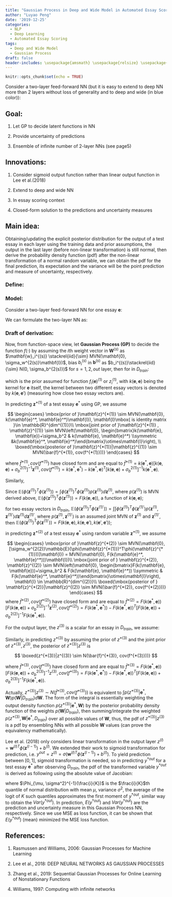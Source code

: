 ```yaml
---
title: "Gaussian Process in Deep and Wide Model in Automated Essay Scoring"
author: "Luyao Peng"
date: '2019-12-25'
categories:
  - NLP
  - Deep Learning
  - Automated Essay Scoring
tags:
  - Deep and Wide Model
  - Gaussian Process
draft: false
header-includes: \usepackage{amsmath} \usepackage{relsize} \usepackage{bm} \usepackage{pifont} \usepackage{breqn} \usepackage{setspace} \doublespacing  \usepackage{parskip}  \usepackage{epsfig}  \usepackage{xcolor} \usepackage{tcolorbox}
---
```


```r
knitr::opts_chunk$set(echo = TRUE)
```


Consider a two-layer feed-forward NN (but it is easy to extend to deep NN more than 2 layers without loss of generality and to deep and wide (in blue color)):

## Goal:

1. Let GP to decide latent functions in NN

2. Provide uncertainty of predictions

3. Ensemble of infinite number of 2-layer NNs (see page5)

## Innovations:

1. Consider sigmoid output function rather than linear output function in Lee et al.(2018)

2. Extend to deep and wide NN

3. In essay scoring context

4. Closed-form solution to the predictions and uncertainty measures

## Main idea:

Obtaining/updating the explicit posterior distribution for the output of a test essay in each layer using the training data and prior assumptions, the output in the last layer (before non-linear transformation) is still normal,  then derive the probability density function (pdf) after the non-linear transformation of a normal random variable, we can obtain the pdf for the final prediction, its expectation and the variance will be the point prediction and measure of uncertainty, respectively.


### Define:
\begin{enumerate}
\item $D_{train}$ is training data;
\item $\mathbf{e} \in \mathbb{R}^{dim_e}$, the vector for one essay; \textcolor{blue}{$\mathbf{x}\in \mathbb{R}^{p}$, the vector for $p$ wide features (hand-crafted).}
\item letters with $*$ is for a new test data, e.g. $\mathbf{e}^*$, vector for a test essay, $z_i^{*(1)}$ the $i$th component after linear transformation of $\mathbf{e}^*$ for the first layer;
\item letters in bold: e.g. $\mathbf{e}$ or $\mathbf{w}$ is a vector, capitalized bolded letters: e.g. $\mathbf{E}$ or $\mathbf{W}$ is a matrix, unbolded letter is a scalar;
\item $f(\cdot)$ is a latent function to be decided;
\item $p(\cdot)$ is probability density function (pdf) of a variable;
\item $^T$ in supperscript is transform of a vector/matrix
\item $E = \mbox{Expectation}, Var=\mbox{Variance}$ 
\end{enumerate}

### Model:

Consider a two-layer feed-forward NN for one essay $\mathbf{e}$:

\begin{equation}\begin{array}{rcl}
h_i^{(1)} &=& \phi(\mathbf{w}_i^{(1)T}\mathbf{e}+b_i^{(1)}), \mbox{ the ith component after transformation by } \phi\\
h_i^{(2)} &=& \phi(\mathbf{w}_i^{(2)T}\mathbf{h}^{(1)}+b_i^{(2)}), \mathbf{h}^{(1)} =[h_1^{(1)}, \dots, h_{dim^{(1)}}^{(1)}]^T\\
y^{out}&=&\sigma(\mathbf{w}^{(out)T}\mathbf{h}^{(2)}+b^{(out)}), \begin{cases}\mathbf{h}^{(2)} =[h_1^{(2)}, \dots, h_{dim^{(2)}}^{(2)}]^T\\ \textcolor{blue}{\mbox{or in D+W: } \mathbf{h}^{(2)} =[h_1^{(2)}, \dots, h_{dim^{(2)}}^{(2)}, x_1, \dots, x_p]^T} \end{cases}\\
\end{array}\end{equation}

We can formulate the two-layer NN as:

\begin{equation}\begin{array}{rcl}
f_i(\mathbf{e})^{(1)} \leftarrow z_i^{(1)} &=&  \mathbf{w}_i^{(1)T}\mathbf{e}+b_i^{(1)}; \\
f_i(\mathbf{z}^{(1)}) \leftarrow z_i^{(2)} &=&  \mathbf{w}_i^{(2)T}\phi(\mathbf{z}^{(1)})+b_i^{(2)}, \mbox{where } \mathbf{z}^{(1)} =[z_1^{(1)}, \dots, z_{dim^{(1)}}^{(1)}]^T; \\
f(\mathbf{z}^{(2)}) \leftarrow z^{(3)} &=& \begin{cases}\mathbf{w}^{(out)T}\phi(\mathbf{z}^{(2)})+b^{(out)}, \mbox{where }\mathbf{z}^{(2)} =[z_1^{(2)}, \dots, z_{dim^{(2)}}^{(2)}]^T, f(\mathbf{z}^{(2)})\mbox{ is a scalar};\\ \textcolor{blue}{\mbox{or in D+W: } \mathbf{w}^{(out)T}\begin{bmatrix}\phi(\mathbf{z}^{(2)})\\ 
\mathbf{x}\end{bmatrix}+b^{(out)}, \mathbf{w}^{(out)}\in \mathbb{R}^{dim^{(2)}+p}}\end{cases}\\
f(z^{(3)}) \leftarrow y^{out}&=& \sigma(z^{(3)})
\end{array}\end{equation}

### Draft of derivation:

Now, from function-space view, let **Gaussian Process (GP)** to decide the function $f(\cdot)$ by assuming the $i$th weight vector in $\mathbf{W}^{(s)}$ as $\mathbf{w}_i^{(s)} \stackrel{iid}{\sim} MVN(\mathbf{0}, \sigma_w^{2(s)}\mathbf{I})$, bias $b_i^{(s)}$ in $\mathbf{b}^{(s)}$ as $b_i^{(s)}\stackrel{iid}{\sim} N(0, \sigma_b^{2(s)})$ for $s =1,2, out$ layer, then for \underline{one essay} in $D_{train}$:


\begin{equation}\begin{array}{rcl}
z_i^{(1)} &=& \mathbf{w}_i^{(1)T}\mathbf{e}+b_i^{(1)}\\
&\sim& N(0, \sigma_w^{2(1)}\mathbf{e}^T\mathbf{e}+\sigma_b^2), \mbox{ the prior of i.i.d }z_i^{(1)}, i = 1,\dots, dim^{(1)}\\
&\rightarrow& \mathbf{z}^{(1)} = \begin{bmatrix}z_1^{(1)}\\\vdots\\z_{dim^{(1)}}^{(1)}\end{bmatrix} \\ 
& &\sim MVN(\mathbf{0}, [\sigma_w^{2(1)}\mathbf{e}^T\mathbf{e}+\sigma_b^2]\mathbf{I}) \rightarrow MVN(\mathbf{0}, [k(\mathbf{e}, \mathbf{e})+\sigma_b^2]\mathbf{I})\\
\end{array}
\end{equation}

which is the prior assumed for function $f_i(\mathbf{e})^{(1)}$ or $z_i^{(1)}$, with $k(\mathbf{e}, \mathbf{e})$ being the kernel for $\mathbf{e}$ itself, the kernel between two different essay vectors is denoted by $k(\mathbf{e}, \mathbf{e}')$ (measuring how close two essay vectors are). 

In predicting $\mathbf{z}^{*(1)}$ of a test essay $\mathbf{e}^*$ using GP, we assume 

$$
\begin{cases}
\mbox{prior of }\mathbf{z}^{*(1)}  \sim MVN(\mathbf{0}, k(\mathbf{e}^*, \mathbf{e}^*)\mathbf{I}), \mathbf{I}\mbox{ is identity matrix }\in \mathbb{R}^{dim^{(1)}}\\
\mbox{joint prior of }\mathbf{z}^{*(1)} , \mathbf{z}^{(1)}  \sim MVN\left(\mathbf{0}, \begin{bmatrix}k(\mathbf{e}, \mathbf{e})+\sigma_b^2 & k(\mathbf{e}, \mathbf{e}^*) \\symmetric &k(\mathbf{e}^*, \mathbf{e}^*)\end{bmatrix}\otimes\mathbf{I}\right), \\
\boxed{\mbox{posterior of }\mathbf{z}^{*(1)}|\mathbf{z}^{(1)} \sim MVN(\bar{f}^{*(1)}, cov(f^{*(1)}))}
\end{cases}
$$
<!-- where $E(\mathbf{z}^{*(1)}) = \bar{f}^{*(1)}, Var(\mathbf{z}^{*(1)}) =cov(f^{*(1)})$. -->

where $\bar{f}^{*(1)}, cov(f^{*(1)})$ have closed form and are equal to $\bar{f}^{*(1)} = k(\mathbf{e}^*, \mathbf{e})[k(\mathbf{e}, \mathbf{e})+\sigma_b^{2(1)}]^{-1}\mathbf{z}^{(1)}, cov(f^{*(1)})=k(\mathbf{e}^*, \mathbf{e}^*)-k(\mathbf{e}^*, \mathbf{e})^T[k(\mathbf{e}, \mathbf{e})+\sigma_b^{2(1)}]^{-1}k(\mathbf{e}^*, \mathbf{e})$.

Similarly,

\begin{equation}
\begin{array}{rcl}
z_i^{(2)} &=& \mathbf{w}_i^{(2)T}\phi(\mathbf{z}^{(1)})+b_i^{(2)}\\
&\sim& N(0, \sigma_w^{2(2)}\mathbb{E}(\phi(\mathbf{z}^{(1)})^T\phi(\mathbf{z}^{(1)}))+\sigma_b^{2(2)})\\
&\rightarrow& \mathbf{z}^{(2)} = \begin{bmatrix}z_1^{(2)}\\\vdots\\z_{dim^{(2)}}^{(2)}\end{bmatrix} \\
&& \sim MVN(\mathbf{0}, [\sigma_w^{2(2)}\mathbb{E}(\phi(\mathbf{z}^{(1)})^T\phi(\mathbf{z}^{(1)}))+\sigma_b^2]\mathbf{I}) \\
\end{array}\end{equation}

Since $\mathbb{E}(\phi(\mathbf{z}^{(1)})^T\phi(\mathbf{z}^{(1)})) = \int\phi(\mathbf{z}^{(1)})^T\phi(\mathbf{z}^{(1)})p(\mathbf{z}^{(1)})d\mathbf{z}^{(1)}$, where $p(\mathbf{z}^{(1)})$ is MVN derived above, $\mathbb{E}(\phi(\mathbf{z}^{(1)})^T\phi(\mathbf{z}^{(1)})) = F(k(\mathbf{e}, \mathbf{e}))$, a function of $k(\mathbf{e}, \mathbf{e})$; 

for two essay vectors in $D_{train}$, $\mathbb{E}(\phi(\mathbf{z}^{(1)})^T\phi(\mathbf{z}^{(1)'})) = \int\int\phi(\mathbf{z}^{(1)})^T\phi(\mathbf{z}^{(1)'})p(\mathbf{z}^{(1)}, \mathbf{z}^{(1)'})d\mathbf{z}^{(1)}d\mathbf{z}^{(1)'}$, where $p(\mathbf{z}^{(1)}, \mathbf{z}^{(1)'})$ is an assumed joint MVN of $\mathbf{z}^{(1)}$ and $\mathbf{z}^{(1)'}$, then $\mathbb{E}(\phi(\mathbf{z}^{(1)})^T\phi(\mathbf{z}^{(1)'})) = F(k(\mathbf{e}, \mathbf{e}), k(\mathbf{e}, \mathbf{e}'), k(\mathbf{e}', \mathbf{e}'))$;

in predicting $\mathbf{z}^{*(2)}$ of a test essay $\mathbf{e}^*$ using random variable $\mathbf{z}^{*(1)}$, we assume 

$$
\begin{cases}
\mbox{prior of }\mathbf{z}^{*(2)} \sim MVN(\mathbf{0}, [\sigma_w^{2(2)}\mathbb{E}(\phi(\mathbf{z}^{*(1)})^T\phi(\mathbf{z}^{*(1)}))]\mathbf{I}) =  MVN(\mathbf{0}, F(k(\mathbf{e}^*, \mathbf{e}^*)))\mathbf{I})\\
\mbox{joint prior of } \mathbf{z}^{*(2)}, \mathbf{z}^{(2)} \sim  MVN\left(\mathbf{0}, \begin{bmatrix}F(k(\mathbf{e}, \mathbf{e}))+\sigma_b^2 & F(k(\mathbf{e}, \mathbf{e}^*)) \\symmetric & F(k(\mathbf{e}^*, \mathbf{e}^*))\end{bmatrix}\otimes\mathbf{I}\right), \mathbf{I} \in \mathbb{R}^{dim^{(2)}}\\
\boxed{\mbox{posterior of } \mathbf{z}^{*(2)}|\mathbf{z}^{(2)} \sim MVN(\bar{f}^{*(2)}, cov(f^{*(2)}))}
\end{cases}
$$
where $\bar{f}^{*(2)}, cov(f^{*(2)})$ have closed form and are equal to $\bar{f}^{*(2)} = F(k(\mathbf{e}^*, \mathbf{e}))[F(k(\mathbf{e}, \mathbf{e}))+\sigma_b^{2(2)}]^{-1}\mathbf{z}^{(2)}, cov(f^{*(2)})=F(k(\mathbf{e}^*, \mathbf{e}^*))-F(k(\mathbf{e}^*, \mathbf{e}))^T[F(k(\mathbf{e}, \mathbf{e}))+\sigma_b^{2(2)}]^{-1}F(k(\mathbf{e}^*, \mathbf{e}))$.

For the output layer, the $z^{(3)}$ is a scalar for an essay in $D_{train}$, we assume:

\begin{equation}
\begin{array}{rcl}
z^{(3)} &=& \mathbf{w}^{(out)T}\phi(\mathbf{z}^{(2)})+b^{(out)}\\
&\sim& N(0, \sigma_w^{2(out)}\mathbb{E}(\phi(\mathbf{z}^{(2)}), \phi(\mathbf{z}^{(2)}))+\sigma_b^{2(out)})\\
& \rightarrow& N(0, F(k(\mathbf{e}, \mathbf{e}))+\sigma_b^{2(out)})\\
&\mbox{or}& MVN(0, F(k(\mathbf{e}, \mathbf{e}), k(\mathbf{e}, \mathbf{e}'), k(\mathbf{e}', \mathbf{e}'))) \mbox{ for two different essays}
\end{array}\end{equation}

\textcolor{blue}
{\begin{equation*}
\begin{array}{rcl}
z^{(3)} &=& \mathbf{w}^{(out)T}\begin{bmatrix}\phi(\mathbf{z}^{(2)})\\ \mathbf{x}\end{bmatrix}+b^{(out)}\\
&\sim& N\left(0, \sigma_w^{2(out)}[\mathbb{E}(\phi(\mathbf{z}^{(2)}), \phi(\mathbf{z}^{(2)}))+\mathbf{x}]+\sigma_b^{2(out)}\right)\\
& \rightarrow& N(0, F(k(\mathbf{e}, \mathbf{e}))+\sigma_b^{2(out)}), \mbox{ still function of }k(\mathbf{e}, \mathbf{e}), \mbox{ because }\mathbf{x}\mbox{ are constants}\\
&\mbox{or}& MVN(0, F(k(\mathbf{e}, \mathbf{e}), k(\mathbf{e}, \mathbf{e}'), k(\mathbf{e}', \mathbf{e}'))) \mbox{ for two different essays}
\end{array}\end{equation*}
}

Similarly, in predicting $z^{*(3)}$ by assuming the prior of $z^{*(3)}$  and the joint prior of $z^{*(3)}, z^{(3)}$, the posterior of $z^{*(3)}|z^{(3)}$ is


$$
\boxed{z^{*(3)}|z^{(3)} \sim N(\bar{f}^{*(3)}, cov(f^{*(3)}))}
$$


where $\bar{f}^{*(3)}, cov(f^{*(3)})$ have closed form and are equal to $\bar{f}^{*(3)} = F(k(\mathbf{e}^*, \mathbf{e}))[F(k(\mathbf{e}, \mathbf{e}))+\sigma_b^{2(3)}]^{-1}z^{(3)}, cov(f^{*(3)})=F(k(\mathbf{e}^*, \mathbf{e}^*))-F(k(\mathbf{e}^*, \mathbf{e}))^T[F(k(\mathbf{e}, \mathbf{e}))+\sigma_b^{2(3)}]^{-1}F(k(\mathbf{e}^*, \mathbf{e}))$.


Actually, $z^{*(3)}|z^{(3)} \sim N(\bar{f}^{*(3)}, cov(f^{*(3)}))$ is equivalent to $\int p(z^{*(3)}|\mathbf{e}^*, \mathbf{W})p(\mathbf{W}|D_{train})d\mathbf{W}$. The form of the integral is essentially weighting the output density function $p(z^{*(3)}|\mathbf{e}^*, \mathbf{W})$ by the posterior probability density function of the weights $p(\mathbf{W}|D_{train})$, then summing/integrate the weighted $p(z^{*(3)}, \mathbf{W}|\mathbf{e}^*, D_{train})$ over all possible values of $\mathbf{W}$, thus, the pdf of $z^{*(3)}|z^{(3)}$ is a pdf by ensembling NNs with all possible $\mathbf{W}$ values (can prove the equivalency mathematically).

Lee et al. (2018) only considers linear transformation in the output layer $z^{(l)} = \mathbf{w}^{(l)T}\phi(\mathbf{z}^{(l-1)})+b^{(l)}$. We extended their work to sigmoid transformation for prediction, i.e.  $y^{out} = z^{(l)} = \sigma(\mathbf{w}^{(l)T}\phi(\mathbf{z}^{(l-1)})+b^{(l)})$. To yield prediction between $[0,1]$, sigmoid transformation is needed, so in predicting $y^{*out}$ for a test essay $\mathbf{e}^*$ after observing $D_{train}$, the pdf of the transformed variable $y^{*out}$ is derived as following using the absolute value of Jacobian: 

<!-- \begin{equation} -->
<!-- \begin{array}{rcl} -->
<!-- y^{out}&=& \sigma(z^{(3)})\\ -->
<!-- &=&\frac{1}{1+e^{-z^{(3)}}}\\ -->
<!-- \sigma^{-1}(y^{out})&=&log\left(\frac{y^{out}}{1-y^{out}}\right) = logit(y^{out})\\ -->
<!-- &\mbox{since }&  \begin{cases}\mbox{prior }z^{(3)} \sim N(0, F), \\\mbox{implying } p(z^{(3)} ) = (F\sqrt{2\pi})^{-1}exp\left\{-\frac{(z^{(3)})^2}{2F}\right\}\\ -->
<!-- \mbox{first derivative in Jacobian }\frac{d\sigma^{-1}(y^{out})}{dy^{out}}= \frac{1}{y^{out}(1-y^{out})}\end{cases}\\ -->
<!-- p(y^{out})&=& p(\sigma^{-1}(y^{out})) \frac{1}{y^{out}(1-y^{out})} \mbox{ (density times Jacobian)}\\ -->
<!-- &=&\frac{1}{F\sqrt{2\pi}}exp\left\{-\frac{[logit(y^{out})]^2}{2F}\right\}\frac{1}{y^{out}(1-y^{out})} \\ -->
<!-- y^{out} &\sim&\mbox{logit-normal}\\ -->
<!-- E(y^{out}) &\approx&\frac{1}{K-1}\mathlarger{\sum}_{i=1}^{K-1}\left[logit\left(\Phi_{\mu, \sigma^2}^{-1}(\frac{i}{K})\right)\right] \mbox{ (quasi monte carlo approximation)} -->
<!-- \end{array} -->
<!-- \end{equation} -->

<!-- $$ -->
<!-- \begin{cases} -->
<!-- \mbox{prior of } z^{(3)}\sim N(0, F+\sigma_b^{(3)})\\ -->
<!-- \mbox{prior of } z^{*(3)}\sim N(0, F)\\ -->
<!-- \mbox{joint prior of } z^{*(3)},  z^{(3)} \sim MVN(\mathbf{0}, ) -->

<!-- \end{cases} -->
<!-- $$ -->

\begin{equation*}
\begin{array}{rcl}
y^{*out}&=& \sigma(z^{*(3)})\\
&=&\frac{1}{1+e^{-z^{*(3)}}}\\
\sigma^{-1}(y^{*out})&=&log\left(\frac{y^{*out}}{1-y^{*out}}\right) = logit(y^{*out})\\
&\mbox{since }&  \begin{cases}\mbox{conditional posterior }z^{*(3)}|z^{(3)} \sim N(\bar{f}^{*(3)}, cov(f^{*(3)})),  \\
\mbox{implying } p(z^{*(3)}|z^{(3)} ) = (cov(f^{*(3)})2\pi)^{-\frac{1}{2}}exp\left\{-(z^{*(3)}-\bar{f}^{*(3)})^T[2cov(f^{*(3)})]^{-1}(z^{*(3)}-\bar{f}^{*(3)})\right\}\\
\mbox{first derivative in Jacobian }\frac{d\sigma^{-1}(y^{*out})}{dy^{*out}}= \frac{1}{y^{*out}(1-y^{*out})}\end{cases}\\
p(y^{*out})&=& p(\sigma^{-1}(y^{*out})) \frac{1}{y^{*out}(1-y^{*out})}\\
&=&(cov(f^{*(3)})2\pi)^{-\frac{1}{2}}exp\left\{-(logit(y^{*out})-\bar{f}^{*(3)})^T[2cov(f^{*(3)})]^{-1}(logit(y^{*out})-\bar{f}^{*(3)})\right\}\frac{1}{y^{*out}(1-y^{*out})} \\
y^{*out} &\sim&\mbox{logit-normal whose E and Var don't have analytic solution, but can be approximated}\\
\end{array}
\end{equation*}

\begin{tcolorbox}
\begin{equation}
\begin{array}{rcl}

E(y^{*out}) &\approx&\frac{1}{K-1}\mathlarger{\sum}_{i=1}^{K-1}\left[logit\left(\Phi_{\mu, \sigma^2}^{-1}(\frac{i}{K})\right)\right]\mbox{ quasi monte carlo approximation}\\
Var(y^{*out})&\approx& E((y^{*out})^2) - E(y^{*out})^2
\end{array}
\end{equation}
\end{tcolorbox}

where $\Phi_{\mu, \sigma^2}^{-1}(\frac{i}{K})$ is the $\frac{i}{K}$th quantile of normal distribution with mean $\mu$, variance $\sigma^2$, the average of the logit of $K$ such quantiles approximates the first moment of $y^{*out}$, similar way to obtain the $Var(y^{*out})$. In prediction, $E(y^{*out})$ and $Var(y^{*out})$ are the prediction and uncertainty measure in this Gaussian Process NN, respectively. Since we use MSE as loss function, it can be shown that $E(y^{*out})$ (mean) minimized the MSE loss function.


<!-- ## Extention: -->

<!-- 1. Can extend to sequential GP to process essay as sequential data rather than a single vector but a sequence of vectors. -->

## References:


1. Rasmussen and Williams, 2006: Gaussian Processes for Machine Learning

2. Lee et al., 2018: DEEP NEURAL NETWORKS AS GAUSSIAN PROCESSES

3. Zhang et al., 2019: Sequential Gaussian Processes for Online Learning of Nonstationary Functions

4. Williams, 1997: Computing with infinite networks




